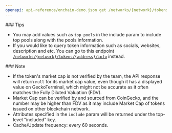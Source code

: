 ```yaml
---
openapi: api-reference/onchain-demo.json get /networks/{network}/tokens/{address}
---
```


<Tip>
  ### Tips

  - You may add values such as `top_pools` in the include param to include top pools along with the pools information.
  - If you would like to query token information such as socials, websites, description and etc. You can go to this endpoint [`/networks/{network}/tokens/{address}/info`](<https://docs.coingecko.com/v3.0.1/reference/token-info-contract-address>) instead.
</Tip>

<Note>
  ### Note

  - If the token's market cap is not verified by the team, the API response will return `null` for its market cap value, even though it has a displayed value on GeckoTerminal, which might not be accurate as it often matches the Fully Diluted Valuation (FDV).
  - Market Cap can be verified by and sourced from CoinGecko, and the number may be higher than FDV as it may include Market Cap of tokens issued on other blockchain network.
  - Attributes specified in the `include` param will be returned under the top-level "included" key.
  - Cache/Update frequency: every 60 seconds.
</Note>